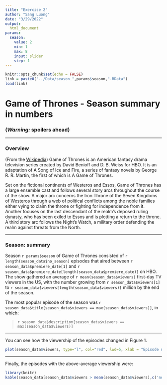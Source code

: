 ```yaml
---
title: "Exercise 2"
author: "Sang Luong"
date: "3/29/2022"
output: 
  html_document
params: 
  season:
    value: 2
    min: 1
    max: 8
    input: slider
    step: 1
---
```


```r
knitr::opts_chunk$set(echo = FALSE)
link = paste0("../Data/season_",params$season,".RData")
load(link)
```

# Game of Thrones - Season summary in numbers

### __(*Warning:* spoilers ahead)__

***

### Overview

(From the [Wikipedia](https://en.wikipedia.org/wiki/Game_of_Thrones#Premise)) Game of Thrones is an American fantasy drama television series created by David Benioff and D. B. Weiss for HBO. It is an adaptation of A Song of Ice and Fire, a series of fantasy novels by George R. R. Martin, the first of which is A Game of Thrones.

Set on the fictional continents of Westeros and Essos, Game of Thrones has a large ensemble cast and follows several story arcs throughout the course of the show. A major arc concerns the Iron Throne of the Seven Kingdoms of Westeros through a web of political conflicts among the noble families either vying to claim the throne or fighting for independence from it. Another focuses on the last descendant of the realm's deposed ruling dynasty, who has been exiled to Essos and is plotting a return to the throne. A third story arc follows the Night's Watch, a military order defending the realm against threats from the North.

***

### Season: summary

Season `r params$season` of Game of Thrones consisted of `r length(season_data$no_season)` episodes that aired between `r season_data$premiere_date[1]` and `r season_data$premiere_date[length(season_data$premiere_date)]` on HBO. The show gathered an average of `r mean(season_data$viewers)` first-day TV viewers in the US, with the number growing from `r season_data$viewers[1]` to `r season_data$viewers[length(season_data$viewers)]` million by the end of the season.

The most popular episode of the season was `r season_data$title[season_data$viewers == max(season_data$viewers)]`, in which:

> `r season_data$description[season_data$viewers == max(season_data$viewers)]`

***

You can see how the viewership of the episodes changed in Figure 1.
```r
plot(season_data$viewers, type="l", col="red", lwd=5, xlab = "Episode number", ylab = "1st day TV viewers in the US (millions)")
```

***

Finally, the episodes with the above-average viewership were:

```r
library(knitr)
kable(season_data[season_data$viewers > mean(season_data$viewers),c('no_season','title','directed_by')], row.names = F) 
```

